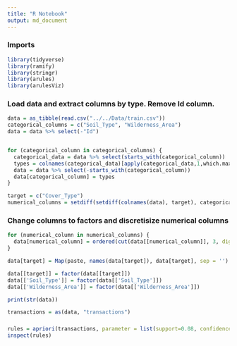 ```yaml
---
title: "R Notebook"
output: md_document
---
```

### Imports

```r
library(tidyverse)
library(ramify)
library(stringr)
library(arules)
library(arulesViz)
```

### Load data and extract columns by type. Remove Id column.
```r
data = as_tibble(read.csv("../../Data/train.csv"))
categorical_columns = c("Soil_Type", "Wilderness_Area")
data = data %>% select(-"Id")


for (categorical_column in categorical_columns) {
  categorical_data = data %>% select(starts_with(categorical_column))
  types = colnames(categorical_data)[apply(categorical_data,1,which.max)]
  data = data %>% select(-starts_with(categorical_column))
  data[categorical_column] = types
}

target = c("Cover_Type")
numerical_columns = setdiff(setdiff(colnames(data), target), categorical_columns)
```

### Change columns to factors and discretisize numerical columns
```r
for (numerical_column in numerical_columns) {
  data[numerical_column] = ordered(cut(data[[numerical_column]], 3, dig.lab=10))
}

data[target] = Map(paste, names(data[target]), data[target], sep = '')

data[[target]] = factor(data[[target]])
data[['Soil_Type']] = factor(data[['Soil_Type']])
data[['Wilderness_Area']] = factor(data[['Wilderness_Area']])

print(str(data))

transactions = as(data, "transactions")

```
### 
```r
rules = apriori(transactions, parameter = list(support=0.08, confidence=0.75), appearance = list(rhs=paste0("Cover_Type=", unique(data$Cover_Type))))
inspect(rules)
```